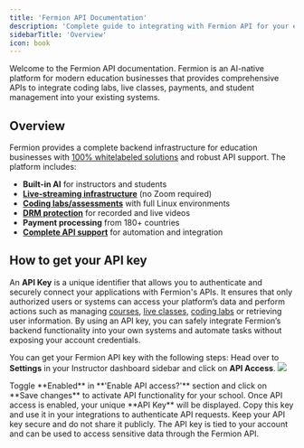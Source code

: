 ```yaml
---
title: 'Fermion API Documentation'
description: 'Complete guide to integrating with Fermion API for your education platform'
sidebarTitle: 'Overview'
icon: book
---
```


Welcome to the Fermion API documentation. Fermion is an AI-native platform for modern education businesses that provides comprehensive APIs to integrate coding labs, live classes, payments, and student management into your existing systems.

## Overview

Fermion provides a complete backend infrastructure for education businesses with [100% whitelabeled solutions](https://fermion.app/) and robust API support. The platform includes:

-   **Built-in AI** for instructors and students
-   **[Live-streaming infrastructure](/live-classes/what-are-live-classes)** (no Zoom required)
-   **[Coding labs/assessments](/creating-coding-labs/what-are-coding-labs)** with full Linux environments
-   **[DRM protection](/live-classes/drm-and-watermarking)** for recorded and live videos
-   **Payment processing** from 180+ countries
-   **[Complete API support](/api-guide/using-user-endpoints)** for automation and integration

## How to get your API key

An **API Key** is a unique identifier that allows you to authenticate and securely connect your applications with Fermion's APIs. It ensures that only authorized users or systems can access your platform’s data and perform actions such as managing [courses](/setting-up-course/prerequisites), [live classes](/live-classes/what-are-live-classes), [coding labs](/creating-coding-labs/what-are-coding-labs) or retrieving user information. By using an API key, you can safely integrate Fermion’s backend functionality into your own systems and automate tasks without exposing your account credentials.

You can get your Fermion API key with the following steps: 
<Steps>
  <Step title="Navigate to API access">
    Head over to **Settings** in your Instructor dashboard sidebar and click on **API Access**.
    ![](https://67d6ad5ef66ee0901532fd2f.storage.fermion.app/public-uncached/object-store-public-files/uploads/13-10-2025/chrome_fsSQkboUeU.imtcrf.png)
  </Step>

  <Step title="Enable API Access">
    Toggle **Enabled** in **'Enable API access?'** section and click on **Save changes** to activate API functionality for your school.
  </Step>

  <Step title="Get your API key">
    Once API access is enabled, your unique **API Key** will be displayed. Copy this key and use it in your integrations to authenticate API requests.
  </Step>
</Steps>

<Check>
Keep your API key secure and do not share it publicly. The API key is tied to your account and can be used to access sensitive data through the Fermion API.
</Check>